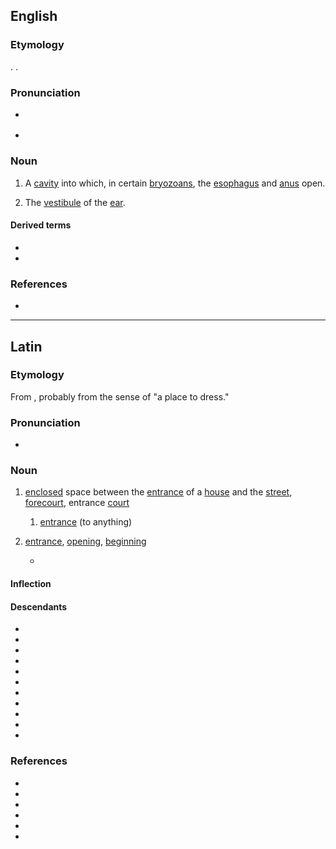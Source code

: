 ==English==

===Etymology===
{{ubor|en|la|vestibulum||a forecourt, entrance court; an entrance}}. {{doublet|en|vestibule}}.

===Pronunciation===
* {{a|GA}} {{IPA|en|/vɛˈstɪb.jəl.əm/}}
* {{rhymes|en|ɪbjʊləm|s=4}}

===Noun===
{{en-noun|vestibula}}

# {{lb|en|zootomy}} A [[cavity]] into which, in certain [[bryozoan]]s, the [[esophagus]] and [[anus]] open.
# {{lb|en|anatomy}} The [[vestibule]] of the [[ear]].

====Derived terms====
* {{l|en|vestibular}}
* {{l|en|vestibulo-}}

===References===
* {{R:MWO}}

----

==Latin==

===Etymology===
From {{af|la|vestiō|-bulum|t1=to dress, clothe, vest|t2=place, location|pos2=nominal suffix}}, probably from the sense of "a place to dress."

===Pronunciation===
* {{la-IPA}}

===Noun===
{{la-noun|vestibulum<2>}}

# {{lb|la|literally}} [[enclosed]] space between the [[entrance]] of a [[house]] and the [[street]], [[forecourt]], entrance [[court]]
#: {{cot|la|ātrium}}
## {{lb|la|transferred sense}} [[entrance]] (to anything)
#: {{syn|la|iānua|ingressus|līmen|initium|porta|ingressiō|foris}}
# {{lb|la|figurative}} [[entrance]], [[opening]], [[beginning]]
#* {{Q|la|[[w:Titus Livius|Titus Livius]]|[[w:Ab Urbe Condita Libri|Ab Urbe Condita]]|I, 45|quote={{l|la|in}} '''vestibulo''' {{l|la|templi}} {{l|la|Dianae}}|t='''In the vestibule''' of [[w:Temple of Diana (Rome)|Diana's temple]]}}

====Inflection====
{{la-ndecl|vestibulum<2>}}

====Descendants====
{{des-top}}
* {{desc|ca|vestíbul|bor=1}}
* {{desc|en|vestibulum|bor=1}}
* {{desctree|fr|vestibule|bor=1}}
* {{desc|gl|vestíbulo|bor=1}}
* {{desc|it|vestibolo|bor=1}}
* {{desc|pms|vestìbul|bor=1}}
* {{desc|pl|westybul|bor=1}}
* {{desc|pt|vestíbulo|bor=1}}
* {{desc|ru|вестибюль|bor=1}}
* {{desc|sk|vestibul|bor=1}}
* {{desc|es|vestíbulo|bor=1}}
{{des-bottom}}

===References===
* {{R:L&S}}
* {{R:Elementary Lewis}}
* {{R:du Cange}}
* {{R:Gaffiot}}
* {{R:Peck}}
* {{R:Smith's Antiquities}}